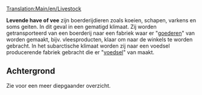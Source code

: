 [[Translation:Main/en/Livestock]]
{{nl/Vracht|name=Levende have (vee)
|image=Livestock.png
|geproduceerd=[[Main/nl/Boerderij|Boerderij]]
|geaccepteerd=[[Main/nl/Fabriek|Fabriek]] (sjabloon), <br/>[[Main/nl/Voedselfabriek|Voedselfabriek]] (subarctisch)
}}

'''Levende have of vee''' zijn boerderijdieren zoals koeien, schapen, varkens en soms geiten. In dit geval in een gematigd klimaat. Zij worden getransporteerd van een boerderij naar een fabriek waar er "[[Main/nl/Goederen|goederen]]" van worden gemaakt, bijv. vleesproducten, klaar om naar de winkels te worden gebracht. In het subarctische klimaat worden zij naar een voedsel producerende fabriek gebracht die er "[[Main/nl/Voedsel|voedsel]]" van maakt.

== Achtergrond ==
Zie [http://www.wikipedia.org/wiki/Livestock ] voor een meer diepgaander overzicht.